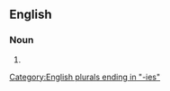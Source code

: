 {{also|angstbunnies}}

==English==

===Noun===
{{head|en|noun form}}

# {{plural of|angst bunny|lang=en}}

[[Category:English plurals ending in "-ies"]]
